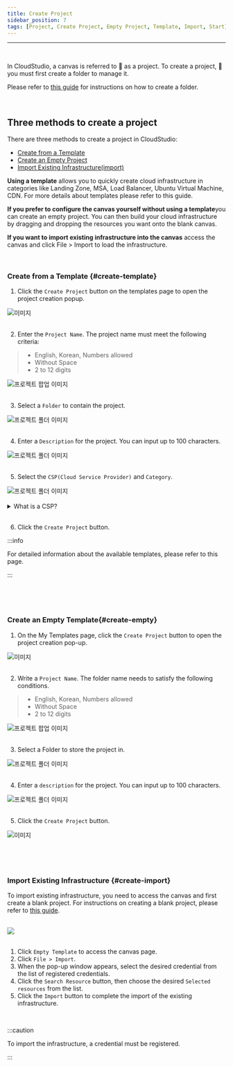 ```yaml
---
title: Create Project
sidebar_position: 7
tags: [Project, Create Project, Empty Project, Template, Import, Start]
---
```



<hr />
<br />

In CloudStudio, a canvas is referred to 📄 as a project. To create a project,
📁 you must first create a folder to manage it.

Please refer to [this guide](/docs/start/create-folder) for instructions on how to create a folder.

<p>&nbsp;</p>

## Three methods to create a project

There are three methods to create a project in CloudStudio:

-   [Create from a Template](#create-template)
-   [Create an Empty Project](#create-empty)
-   [Import Existing Infrastructure(import)](#create-import)

**Using a template** allows you to quickly create cloud infrastructure in categories like Landing Zone, MSA, Load Balancer, Ubuntu Virtual Machine, CDN. For more details about templates please refer to <Link to= "/docs/category/best-practice">this guide</Link>.

**If you prefer to configure the canvas yourself without using a template**you can create an empty project. You can then build your cloud infrastructure by dragging and dropping the resources you want onto the blank canvas.

**If you want to import existing infrastructure into the canvas** access the canvas and click File > Import to load the infrastructure.

<p>&nbsp;</p>

### Create from a Template {#create-template}

1.  Click the `Create Project` button on the templates page to open the project creation popup.

<div className={styles.imgWrap}>
    <img src={createProject05} alt="이미지" />
</div>

<br />

2. Enter the `Project Name`. The project name must meet the following criteria:

> -   English, Korean, Numbers allowed
> -   Without Space
> -   2 to 12 digits

<div className={styles.imgWrap}>
    <img src={createProject01} alt="프로젝트 팝업 이미지" width={800} />
</div>

<br />

3. Select a `Folder` to contain the project.

<div className={styles.imgWrap}>
    <img src={createProject02} alt="프로젝트 폴더 이미지" />
</div>

<br />

4. Enter a `Description` for the project. You can input up to 100 characters.

<div className={styles.imgWrap}>
    <img src={createProject03} alt="프로젝트 폴더 이미지" />
</div>

<br />

5.  Select the `CSP(Cloud Service Provider)` and `Category`.

<div className={styles.imgWrap}>
    <img src={createProject04} alt="프로젝트 폴더 이미지" width={800} />
</div>

<br />

<details>
    <summary>What is a CSP?</summary>
    <h4>
        CSP stands for Cloud Service Provider, which refers to companies that
        provide public cloud infrastructure and platform services. The CSPs
        available in CloudStudio include Microsoft Azure, Naver CLOUD PLATFORM,
        and Amazon Web Services.
    </h4>
</details>

<br />

6.  Click the `Create Project` button.

:::info

For detailed information about the available templates, please refer to <Link to= "/docs/category/best-practice">this page</Link>.

:::

<p>&nbsp;</p>
<p>&nbsp;</p>

### Create an Empty Template{#create-empty}

1.  On the My Templates page, click the `Create Project` button to open the project creation pop-up.

<div className={styles.imgWrap}>
    <img src={createProject05} alt="이미지" />
</div>

<br />

2.  Write a `Project Name`. The folder name needs to satisfy the following conditions.

> -   English, Korean, Numbers allowed
> -   Without Space
> -   2 to 12 digits

<div className={styles.imgWrap}>
    <img src={createProject07} alt="프로젝트 팝업 이미지" width={800} />
</div>

<br />

3. Select a Folder to store the project in.

<div className={styles.imgWrap}>
    <img src={createProject02} alt="프로젝트 폴더 이미지" />
</div>

<br />

4. Enter a `description` for the project. You can input up to 100 characters.

<div className={styles.imgWrap}>
    <img src={createProject03} alt="프로젝트 폴더 이미지" />
</div>

<br />

5. Click the `Create Project` button.

<div className={styles.imgWrap}>
    <img src={createProject06} alt="이미지" />
</div>

<p>&nbsp;</p>
<p>&nbsp;</p>

### Import Existing Infrastructure {#create-import}

To import existing infrastructure, you need to access the canvas and first create a blank project.
For instructions on creating a blank project, please refer to [this guide](#create-empty).

<br />

<div className={styles.imgWrap}>
    <img src={import04} width={800} />
</div>

<br />

1.  Click `Empty Template` to access the canvas page.
2.  Click `File > Import`.
3.  When the pop-up window appears, select the desired credential from the list of registered credentials.
4.  Click the `Search Resource` button, then choose the desired `Selected resources` from the list.
5.  Click the `Import` button to complete the import of the existing infrastructure.

<p>&nbsp;</p>

:::caution

To import the infrastructure, a credential must be registered.

:::
